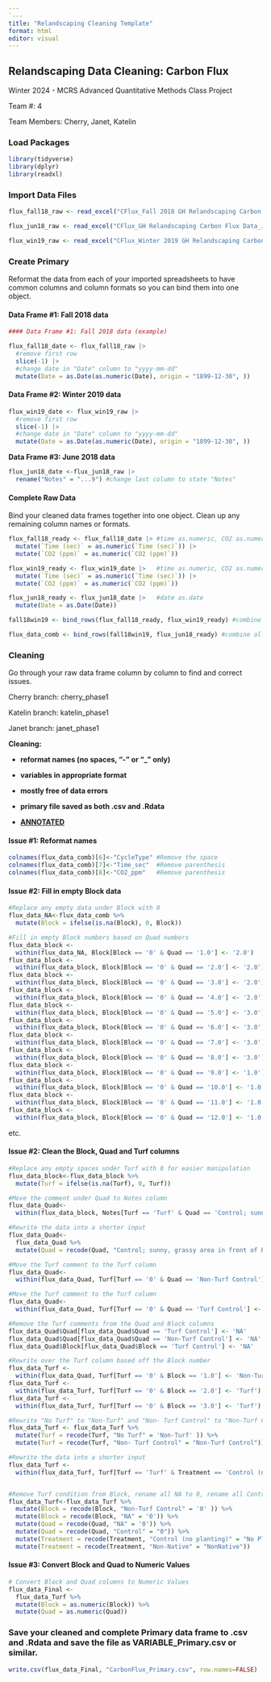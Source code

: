 ```yaml
---
`---
title: "Relandscaping Cleaning Template"
format: html
editor: visual
---
```


## Relandscaping Data Cleaning: Carbon Flux

Winter 2024 - MCRS Advanced Quantitative Methods Class Project

Team #: 4

Team Members: Cherry, Janet, Katelin

### Load Packages

```r
library(tidyverse)
library(dplyr)
library(readxl)
```

### Import Data Files

```r
flux_fall18_raw <- read_excel("CFlux_Fall 2018 GH Relandscaping Carbon Flux Data.xlsx")

flux_jun18_raw <- read_excel("CFlux_GH Relandscaping Carbon Flux Data_Jun2018.xlsx")

flux_win19_raw <- read_excel("CFlux_Winter 2019 GH Relandscaping Carbon Flux Data.xlsx") 


```

### Create Primary

Reformat the data from each of your imported spreadsheets to have common columns and column formats so you can bind them into one object.

#### Data Frame #1: Fall 2018 data

```r
#### Data Frame #1: Fall 2018 data (example)

flux_fall18_date <- flux_fall18_raw |>
  #remove first row
  slice(-1) |>
  #change date in "Date" column to "yyyy-mm-dd"
  mutate(Date = as.Date(as.numeric(Date), origin = "1899-12-30", ))

```

#### Data Frame #2: Winter 2019 data

```r
flux_win19_date <- flux_win19_raw |>
  #remove first row
  slice(-1) |>
  #change date in "Date" column to "yyyy-mm-dd"
  mutate(Date = as.Date(as.numeric(Date), origin = "1899-12-30", ))
```

**Data Frame #3: June 2018 data**

```r
flux_jun18_date <-flux_jun18_raw |>
  rename("Notes" = "...9") #change last column to state "Notes"

```

#### Complete Raw Data

Bind your cleaned data frames together into one object. Clean up any remaining column names or formats.

```r
flux_fall18_ready <- flux_fall18_date |> #time as.numeric, CO2 as.numeric
  mutate(`Time (sec)` = as.numeric(`Time (sec)`)) |>
  mutate(`CO2 (ppm)` = as.numeric(`CO2 (ppm)`))

flux_win19_ready <- flux_win19_date |>   #time as.numeric, CO2 as.numeric
  mutate(`Time (sec)` = as.numeric(`Time (sec)`)) |>
  mutate(`CO2 (ppm)` = as.numeric(`CO2 (ppm)`))

flux_jun18_ready <- flux_jun18_date |>   #date as.date
  mutate(Date = as.Date(Date))

fall18win19 <- bind_rows(flux_fall18_ready, flux_win19_ready) #combine datasets

flux_data_comb <- bind_rows(fall18win19, flux_jun18_ready) #combine all datasets
```

### Cleaning

Go through your raw data frame column by column to find and correct issues.

Cherry branch: cherry_phase1

Katelin branch: katelin_phase1

Janet branch: janet_phase1

**Cleaning:**

-   **reformat names (no spaces, "-" or "\_" only)**

-   **variables in appropriate format**

-   **mostly free of data errors**

-   **primary file saved as both .csv and .Rdata**

-   [**ANNOTATED**]{.underline}

#### Issue #1: Reformat names

```r
colnames(flux_data_comb)[6]<-"CycleType" #Remove the space
colnames(flux_data_comb)[7]<-"Time_sec"  #Remove parenthesis
colnames(flux_data_comb)[8]<-"CO2_ppm"   #Remove parenthesis
```

#### Issue #2: Fill in empty Block data

```r
#Replace any empty data under Block with 0
flux_data_NA<-flux_data_comb %>%
  mutate(Block = ifelse(is.na(Block), 0, Block))

#Fill in empty Block numbers based on Quad numbers
flux_data_block <- 
  within(flux_data_NA, Block[Block == '0' & Quad == '1.0'] <- '2.0') 
flux_data_block <- 
  within(flux_data_block, Block[Block == '0' & Quad == '2.0'] <- '2.0')
flux_data_block <- 
  within(flux_data_block, Block[Block == '0' & Quad == '3.0'] <- '2.0')
flux_data_block <- 
  within(flux_data_block, Block[Block == '0' & Quad == '4.0'] <- '2.0')
flux_data_block <- 
  within(flux_data_block, Block[Block == '0' & Quad == '5.0'] <- '3.0')
flux_data_block <- 
  within(flux_data_block, Block[Block == '0' & Quad == '6.0'] <- '3.0')
flux_data_block <- 
  within(flux_data_block, Block[Block == '0' & Quad == '7.0'] <- '3.0')
flux_data_block <- 
  within(flux_data_block, Block[Block == '0' & Quad == '8.0'] <- '3.0')
flux_data_block <- 
  within(flux_data_block, Block[Block == '0' & Quad == '9.0'] <- '1.0')
flux_data_block <- 
  within(flux_data_block, Block[Block == '0' & Quad == '10.0'] <- '1.0')
flux_data_block <- 
  within(flux_data_block, Block[Block == '0' & Quad == '11.0'] <- '1.0')
flux_data_block <- 
  within(flux_data_block, Block[Block == '0' & Quad == '12.0'] <- '1.0')
```

etc.

#### Issue #2: Clean the Block, Quad and Turf columns

```r
#Replace any empty spaces under Turf with 0 for easier manipulation
flux_data_block<-flux_data_block %>%
  mutate(Turf = ifelse(is.na(Turf), 0, Turf))

#Move the comment under Quad to Notes column
flux_data_Quad<- 
  within(flux_data_block, Notes[Turf == 'Turf' & Quad == 'Control; sunny, grassy area in front of BC Cavern (next to well plate in aldrich)'] <- 'Sunny, grassy area in front of BC Cavern (next to well plate in aldrich)')

#Rewrite the data into a shorter input
flux_data_Quad<- 
  flux_data_Quad %>%
  mutate(Quad = recode(Quad, "Control; sunny, grassy area in front of BC Cavern (next to well plate in aldrich)" = 'Control' ))

#Move the Turf comment to the Turf column 
flux_data_Quad<-
  within(flux_data_Quad, Turf[Turf == '0' & Quad == 'Non-Turf Control'] <- 'Non- Turf Control') 

#Move the Turf comment to the Turf column
flux_data_Quad<-
  within(flux_data_Quad, Turf[Turf == '0' & Quad == 'Turf Control'] <- 'Turf Control') 

#Remove the Turf comments from the Quad and Block columns
flux_data_Quad$Quad[flux_data_Quad$Quad == 'Turf Control'] <- 'NA'
flux_data_Quad$Quad[flux_data_Quad$Quad == 'Non-Turf Control'] <- 'NA'
flux_data_Quad$Block[flux_data_Quad$Block == 'Turf Control'] <- 'NA'

#Rewrite over the Turf column based off the Block number
flux_data_Turf <- 
  within(flux_data_Quad, Turf[Turf == '0' & Block == '1.0'] <- 'Non-Turf')
flux_data_Turf <- 
  within(flux_data_Turf, Turf[Turf == '0' & Block == '2.0'] <- 'Turf')
flux_data_Turf <- 
  within(flux_data_Turf, Turf[Turf == '0' & Block == '3.0'] <- 'Turf')

#Rewrite "No Turf" to "Non-Turf" and "Non- Turf Control" to "Non-Turf Control"
flux_data_Turf <- flux_data_Turf %>%
  mutate(Turf = recode(Turf, "No Turf" = 'Non-Turf' )) %>%
  mutate(Turf = recode(Turf, "Non- Turf Control" = "Non-Turf Control"))

#Rewrite the data into a shorter input
flux_data_Turf <- 
  within(flux_data_Turf, Turf[Turf == 'Turf' & Treatment == 'Control (no planting)'] <- 'Turf Control')


#Remove Turf condition from Block, rename all NA to 0, rename all Control condition from Quad, rename no planting condition, remove - from NonNative
flux_data_Turf<-flux_data_Turf %>%
  mutate(Block = recode(Block, "Non-Turf Control" = '0' )) %>%
  mutate(Block = recode(Block, "NA" = '0')) %>%
  mutate(Quad = recode(Quad, "NA" = '0')) %>%
  mutate(Quad = recode(Quad, "Control" = "0")) %>%
  mutate(Treatment = recode(Treatment, "Control (no planting)" = "No Planting")) %>%
  mutate(Treatment = recode(Treatment, "Non-Native" = "NonNative")) 

```

#### Issue #3: Convert Block and Quad to Numeric Values

```r
# Convert Block and Quad columns to Numeric Values
flux_data_Final <-
  flux_data_Turf %>%
  mutate(Block = as.numeric(Block)) %>%
  mutate(Quad = as.numeric(Quad))
```

### Save your cleaned and complete Primary data frame to .csv and .Rdata and save the file as VARIABLE_Primary.csv or similar.

```r
write.csv(flux_data_Final, "CarbonFlux_Primary.csv", row.names=FALSE)
```
